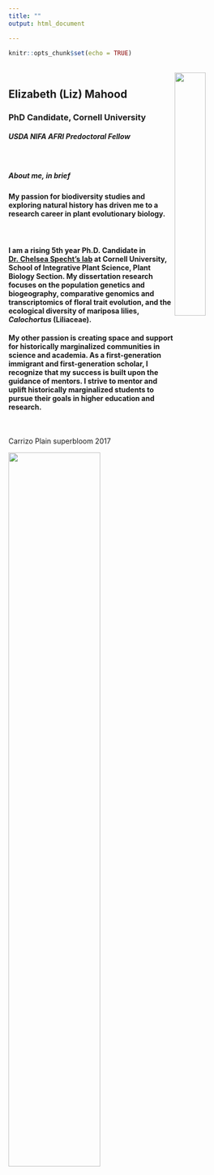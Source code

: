 ```yaml
---
title: ""
output: html_document

---
```


```r
knitr::opts_chunk$set(echo = TRUE)
```

<br>
<img src="IMG_7259.JPG" align="right" height="35%" width="35%"> 

## Elizabeth (Liz) Mahood
### PhD Candidate, Cornell University  

##### USDA NIFA AFRI Predoctoral Fellow


<br>


##### *About me, in brief*  

#### My passion for biodiversity studies and exploring natural history has driven me to a research career in plant evolutionary biology.  

<br>

#### I am a rising 5th year Ph.D. Candidate in [Dr. Chelsea Specht's lab](https://blogs.cornell.edu/specht/) at Cornell University, School of Integrative Plant Science, Plant Biology Section. My dissertation research focuses on the **population genetics and biogeography, comparative genomics and transcriptomics of floral trait evolution, and the ecological diversity of mariposa lilies, <i>Calochortus</i>** (Liliaceae).  

#### My other passion is creating space and support for historically marginalized communities in science and academia. As a first-generation immigrant and first-generation scholar, I recognize that my success is built upon the guidance of mentors. I strive to mentor and uplift historically marginalized students to pursue their goals in higher education and research.

<br>

Carrizo Plain superbloom 2017

<img src="Adriana in carrizo fields of _maybe_ layia and monolopia_and goldfields.jpg" align="center" height="60%" width="60%">